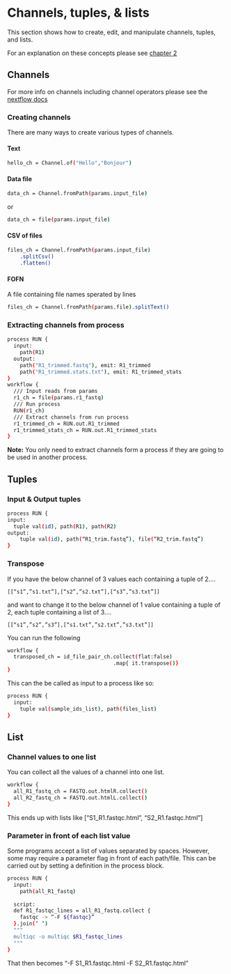 # Channels, tuples, & lists

This section shows how to create, edit, and manipulate channels, tuples, and lists.

For an explanation on these concepts please see [chapter 2](#channels_tuples_lists_concept)

## Channels

For more info on channels including channel operators please see the [nextflow docs](https://www.nextflow.io/docs/latest/channel.html)

### Creating channels {#creating_channels}

There are many ways to create various types of channels.

#### Text

```bash
hello_ch = Channel.of("Hello","Bonjour")
```

#### Data file

```bash
data_ch = Channel.fromPath(params.input_file)
```

or

```bash
data_ch = file(params.input_file)
```

#### CSV of files

```bash
files_ch = Channel.fromPath(params.input_file)
	.splitCsv()
	.flatten()
```

#### FOFN

A file containing file names sperated by lines

```bash
files_ch = Channel.fromPath(params.file).splitText()
```

### Extracting channels from process

```bash
process RUN {
  input:
    path(R1)
  output:
    path("R1_trimmed.fastq"), emit: R1_trimmed
    path("R1_trimmed.stats.txt"), emit: R1_trimmed_stats
}
workflow {
  /// Input reads from params
  r1_ch = file(params.r1_fastq)
  /// Run process
  RUN(r1_ch)
  /// Extract channels from run process
  r1_trimmed_ch = RUN.out.R1_trimmed
  r1_trimmed_stats_ch = RUN.out.R1_trimmed_stats
}
```

__Note:__ You only need to extract channels form a process if they are going to be used in another process.


## Tuples

### Input & Output tuples

```bash
process RUN {
input:
  tuple val(id), path(R1), path(R2)
output:
	tuple val(id), path(“R1_trim.fastq”), file(“R2_trim.fastq”)
}
```

### Transpose

If you have the below channel of 3 values each containing a tuple of 2....

`[[“s1”,”s1.txt”],[“s2”,”s2.txt”],[“s3”,”s3.txt”]]`

and want to change it to the below channel of 1 value containing a tuple of 2, each tuple containing a list of 3....

`[[“s1”,”s2”,”s3”],[“s1.txt”,”s2.txt”,”s3.txt”]]`

You can run the following

```bash
workflow {
  transposed_ch = id_file_pair_ch.collect(flat:false)
                                  .map{ it.transpose()}
}
```

This can the be called as input to a process like so:

```bash
process RUN {
  input:
    tuple val(sample_ids_list), path(files_list)
}
```


## List

### Channel values to one list

You can collect all the values of a channel into one list.

```bash
workflow {
  all_R1_fastq_ch = FASTQ.out.htmlR.collect()
  all_R2_fastq_ch = FASTQ.out.htmlL.collect()
}
```

This ends up with lists like
[“S1_R1.fastqc.html”, “S2_R1.fastqc.html”]

### Parameter in front of each list value

Some programs accept a list of values separated by spaces.
However, some may require a parameter flag in front of each path/file.
This can be carried out by setting a definition in the process block.

```bash
process RUN {
  input:
  	path(all_R1_fastq)
  
  script:
  def R1_fastqc_lines = all_R1_fastq.collect { 
    fastqc -> “-F ${fastqc}”
  }.join(‘ ‘)
  """
  multiqc -o multiqc $R1_fastqc_lines
  """
}
```

That then becomes 
“-F S1_R1.fastqc.html -F S2_R1.fastqc.html”



